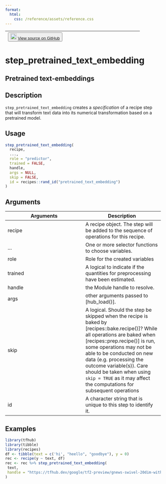 ```yaml
---
format:
  html:
    css: /reference/assets/reference.css
---
```


| <button class="button"> ![](/reference/assets/GitHub-Mark-32px.png){width="20"} [View source on GitHub](https://github.com/rstudio/tfhub//blob/main/R/recipe.R#L39) </button> |
|:------------------------------:|:--------------------------------------:|

# step_pretrained_text_embedding

## Pretrained text-embeddings

## Description
`step_pretrained_text_embedding` creates a *specification* of a  recipe step that will transform text data into its numerical  transformation based on a pretrained model. 


## Usage
```r
step_pretrained_text_embedding( 
  recipe, 
  ..., 
  role = "predictor", 
  trained = FALSE, 
  handle, 
  args = NULL, 
  skip = FALSE, 
  id = recipes::rand_id("pretrained_text_embedding") 
) 
```

## Arguments
|Arguments|Description|
|---|---|
| recipe | A recipe object. The step will be added to the sequence of operations for this recipe. |
| ... | One or more selector functions to choose variables. |
| role | Role for the created variables |
| trained | A logical to indicate if the quantities for preprocessing have been estimated. |
| handle | the Module handle to resolve. |
| args | other arguments passed to [hub_load()]. |
| skip | A logical. Should the step be skipped when the recipe is baked by [recipes::bake.recipe()]? While all operations are baked when [recipes::prep.recipe()] is run, some operations may not be able to be conducted on new data (e.g. processing the outcome variable(s)). Care should be taken when using `skip = TRUE` as it may affect the computations for subsequent operations |
| id | A character string that is unique to this step to identify it. |





## Examples
```r
library(tfhub)
library(tibble) 
library(recipes) 
df <- tibble(text = c('hi', "heello", "goodbye"), y = 0) 
rec <- recipe(y ~ text, df) 
rec <- rec %>% step_pretrained_text_embedding( 
 text, 
 handle = "https://tfhub.dev/google/tf2-preview/gnews-swivel-20dim-with-oov/1" 
) 
```


